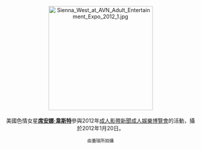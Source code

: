 <center>
[[File:Sienna_West_at_AVN_Adult_Entertainment_Expo_2012_1.jpg|275px]]
<br><br>
美國色情女星'''[[席安娜·韋斯特|席安娜·韋斯特]]'''參與2012年[[成人影帶新聞成人娛樂博覽會|成人影帶新聞成人娛樂博覽會]]的活動，攝於2012年1月20日。
<p>
<small>由蓋瑞所拍攝</small>
</center>